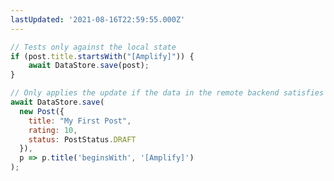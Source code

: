 ```yaml
---
lastUpdated: '2021-08-16T22:59:55.000Z'
---
```

```js
// Tests only against the local state
if (post.title.startsWith("[Amplify]")) {
    await DataStore.save(post);
}

// Only applies the update if the data in the remote backend satisfies the criteria
await DataStore.save(
  new Post({
    title: "My First Post",
    rating: 10,
    status: PostStatus.DRAFT
  }),
  p => p.title('beginsWith', '[Amplify]')
);
```
